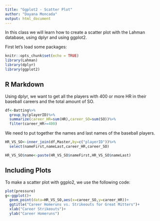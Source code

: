 ```yaml
---
title: "Ggplot2 - Scatter Plot"
author: "Dayana Moncada"
output: html_document
---
```


In this class we will learn how to create a scatter plot with the Lahman database, using dplyr and using ggplot2.

First let’s load some packages:

```r
knitr::opts_chunk$set(echo = TRUE)
library(Lahman)
library(dplyr)
library(ggplot2)
```

## R Markdown

Using dplyr, we want to get all the players with 400 or more HR in their baseball careers and the total amount of SO. 

```r
df<-Batting%>%
  group_by(playerID)%>%
  summarize(career_HR=sum(HR),career_SO=sum(SO))%>%
  filter(career_HR>=400)
```

We need to put together the names and last names of the baseball players. 

```r
HR_VS_SO<-inner_join(df,Master,by=c("playerID"))%>%
  select(nameFirst,nameLast,career_HR,career_SO)

HR_VS_SO$name<-paste(HR_VS_SO$nameFirst,HR_VS_SO$nameLast)
```

## Including Plots

To make a scatter plot with ggplo2, we use the following code:

```r
plot(pressure)
g<-ggplot()+
  geom_point(data=HR_VS_SO,aes(x=career_SO,y=career_HR))+
  ggtitle("Career Homeruns vs. Strikeouts for Great Mitters")+
  xlab("Career Strikeouts")+
  ylab("Career Homeruns")
```

